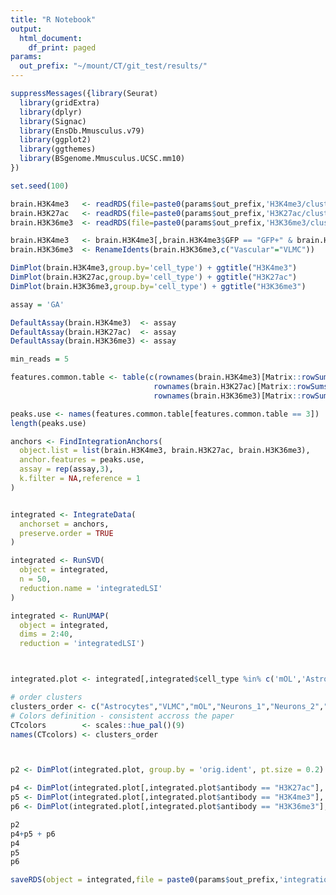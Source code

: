 ```yaml
---
title: "R Notebook"
output:
  html_document:
    df_print: paged
params:
  out_prefix: "~/mount/CT/git_test/results/"
---
```




```r
suppressMessages({library(Seurat)
  library(gridExtra)
  library(dplyr)
  library(Signac)
  library(EnsDb.Mmusculus.v79)
  library(ggplot2)
  library(ggthemes)
  library(BSgenome.Mmusculus.UCSC.mm10)
})

set.seed(100)

```



```r
brain.H3K4me3   <- readRDS(file=paste0(params$out_prefix,'H3K4me3/clustering/01.clustering.Rds'))
brain.H3K27ac   <- readRDS(file=paste0(params$out_prefix,'H3K27ac/clustering/01.clustering.Rds'))
brain.H3K36me3  <- readRDS(file=paste0(params$out_prefix,'H3K36me3/clustering/01.clustering.Rds'))

brain.H3K4me3   <- brain.H3K4me3[,brain.H3K4me3$GFP == "GFP+" & brain.H3K4me3$Age == "P25"]
brain.H3K36me3  <- RenameIdents(brain.H3K36me3,c("Vascular"="VLMC"))

DimPlot(brain.H3K4me3,group.by='cell_type') + ggtitle("H3K4me3")
DimPlot(brain.H3K27ac,group.by='cell_type') + ggtitle("H3K27ac")
DimPlot(brain.H3K36me3,group.by='cell_type') + ggtitle("H3K36me3")

```

```r
assay = 'GA'

DefaultAssay(brain.H3K4me3)  <- assay
DefaultAssay(brain.H3K27ac)  <- assay
DefaultAssay(brain.H3K36me3) <- assay

min_reads = 5

features.common.table <- table(c(rownames(brain.H3K4me3)[Matrix::rowSums(brain.H3K4me3[[assay]]@counts) > min_reads],
                                rownames(brain.H3K27ac)[Matrix::rowSums(brain.H3K27ac[[assay]]@counts) > min_reads],
                                rownames(brain.H3K36me3)[Matrix::rowSums(brain.H3K36me3[[assay]]@counts) > min_reads]))

peaks.use <- names(features.common.table[features.common.table == 3])
length(peaks.use)

anchors <- FindIntegrationAnchors(
  object.list = list(brain.H3K4me3, brain.H3K27ac, brain.H3K36me3),
  anchor.features = peaks.use,
  assay = rep(assay,3),
  k.filter = NA,reference = 1
)


integrated <- IntegrateData(
  anchorset = anchors,
  preserve.order = TRUE
)

integrated <- RunSVD(
  object = integrated,
  n = 50,
  reduction.name = 'integratedLSI'
)

integrated <- RunUMAP(
  object = integrated,
  dims = 2:40,
  reduction = 'integratedLSI')



integrated.plot <- integrated[,integrated$cell_type %in% c('mOL','Astrocytes','OPC','VLMC','OEC')]

# order clusters
clusters_order <- c("Astrocytes","VLMC","mOL","Neurons_1","Neurons_2","Neurons_3","OEC","OPC","Microglia")
# Colors definition - consistent accross the paper
CTcolors        <- scales::hue_pal()(9)
names(CTcolors) <- clusters_order



p2 <- DimPlot(integrated.plot, group.by = 'orig.ident', pt.size = 0.2) + ggplot2::ggtitle("Integrated")

p4 <- DimPlot(integrated.plot[,integrated.plot$antibody == "H3K27ac"], group.by = 'cell_type', pt.size = 0.2, label=TRUE) + ggplot2::ggtitle("H3K27ac") + NoLegend() + scale_color_manual(values = CTcolors)
p5 <- DimPlot(integrated.plot[,integrated.plot$antibody == "H3K4me3"], group.by = 'cell_type', pt.size = 0.2, label=TRUE) + ggplot2::ggtitle("H3K4me3") + NoLegend() + scale_color_manual(values = CTcolors)
p6 <- DimPlot(integrated.plot[,integrated.plot$antibody == "H3K36me3"], group.by = 'cell_type', pt.size = 0.2, label=TRUE) + ggplot2::ggtitle("H3K36me3") + NoLegend() + scale_color_manual(values = CTcolors)

p2
p4+p5 + p6
p4
p5
p6
```
```r
saveRDS(object = integrated,file = paste0(params$out_prefix,'integration/histone_3active/histone_3active_integrated.Rds'))
```

